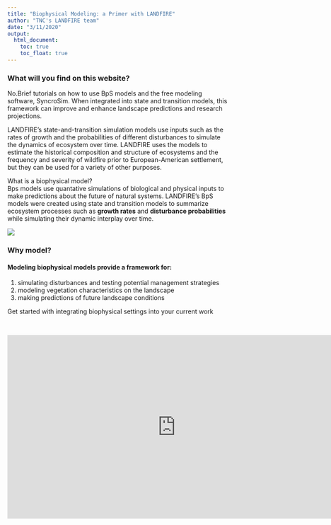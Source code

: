 ---
title: "Biophysical Modeling: a Primer with LANDFIRE"
author: "TNC's LANDFIRE team"
date: "3/11/2020"
output:
  html_document:
    toc: true
    toc_float: true
---



### What will you find on this website?

No.Brief tutorials on how to use BpS models and the free modeling software, SyncroSim. When integrated into state and transition models, this framework can improve and enhance landscape predictions and research projections.  

LANDFIRE’s state-and-transition simulation models use inputs such as the rates of growth and the probabilities of different disturbances to simulate the dynamics of ecosystem over time. LANDFIRE uses the models to estimate the historical composition and structure of ecosystems and the frequency and severity of wildfire prior to European-American settlement, but they can be used for a variety of other purposes.

What is a biophysical model?  
Bps models use quantative simulations of biological and physical inputs to make predictions about the future of natural systems. LANDFIRE's BpS models were created using state and transition models to summarize ecosystem processes such as **growth rates** and **disturbance probabilities** while simulating their dynamic interplay over time. 

![](inputmodel.png)

### Why model?  
#### Modeling biophysical models provide a framework for:  

1. simulating disturbances and testing potential management strategies  
2. modeling vegetation characteristics on the landscape  
3. making predictions of future landscape conditions
<br>

Get started with integrating biophysical settings into your current work

<br>

<iframe width="760" height="415" src="https://www.youtube.com/embed/8GLboPfOIJ4" frameborder="0" allow="accelerometer; autoplay; encrypted-media; gyroscope; picture-in-picture" allowfullscreen></iframe>


